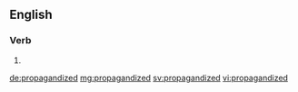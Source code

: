 ==English==

===Verb===
{{head|en|verb form}}

# {{en-past of|propagandize}}

[[de:propagandized]]
[[mg:propagandized]]
[[sv:propagandized]]
[[vi:propagandized]]